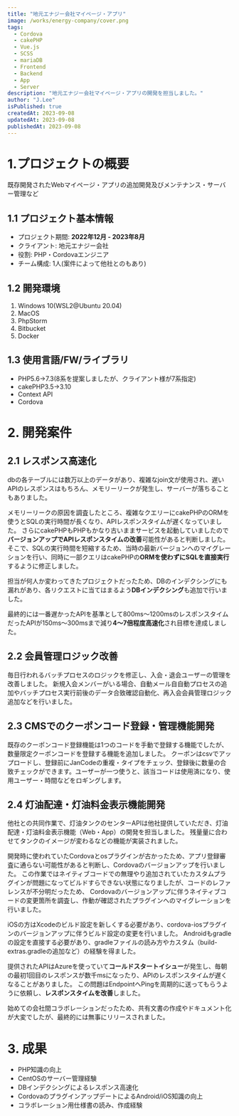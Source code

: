 ```yaml
---
title: "地元エナジー会社マイページ・アプリ"
image: /works/energy-company/cover.png
tags:
  - Cordova
  - cakePHP
  - Vue.js
  - SCSS
  - mariaDB
  - Frontend
  - Backend
  - App
  - Server
description: "地元エナジー会社マイページ・アプリの開発を担当しました。"
author: "J.Lee"
isPublished: true
createdAt: 2023-09-08
updatedAt: 2023-09-08
publishedAt: 2023-09-08
---
```


# 1.プロジェクトの概要
既存開発されたWebマイページ・アプリの追加開発及びメンテナンス・サーバー管理など

## 1.1 プロジェクト基本情報
- プロジェクト期間: **2022年12月 - 2023年8月**
- クライアント: 地元エナジー会社
- 役割: PHP・Cordovaエンジニア
- チーム構成: 1人(案件によって他社とのもあり)

## 1.2 開発環境
1. Windows 10(WSL2@Ubuntu 20.04)
2. MacOS
3. PhpStorm
4. Bitbucket
5. Docker

## 1.3 使用言語/FW/ライブラリ
- PHP5.6→7.3(8系を提案しましたが、クライアント様が7系指定)
- cakePHP3.5→3.10
- Context API
- Cordova

# 2. 開発案件
## 2.1 レスポンス高速化
dbの各テーブルには数万以上のデータがあり、複雑なjoin文が使用され、遅いAPIのレスポンスはもちろん、メモリーリークが発生し、サーバーが落ちることもありました。

メモリーリークの原因を調査したところ、複雑なクエリーにcakePHPのORMを使うとSQLの実行時間が長くなり、APIレスポンスタイムが遅くなっていました。
さらにcakePHPもPHPもかなり古いままサービスを起動していましたので**バージョンアップでAPIレスポンスタイムの改善**可能性があると判断しました。
そこで、SQLの実行時間を短縮するため、当時の最新バージョンへのマイグレーションを行い、同時に一部クエリはcakePHPの**ORMを使わずにSQLを直接実行**するように修正しました。

担当が何人か変わってきたプロジェクトだったため、DBのインデクシングにも漏れがあり、各リクエストに当てはまるよう**DBインデクシング**も追加で行いました。

最終的には一番遅かったAPIを基準として800ms～1200msのレスポンスタイムだったAPIが150ms～300msまで減り**4～7倍程度高速化**され目標を達成しました。

## 2.2 会員管理ロジック改善
毎日行われるバッチプロセスのロジックを修正し、入会・退会ユーザーの管理を改善しました。
新規入会メンバーがいる場合、自動メール自自動プロセスの追加やバッチプロセス実行前後のデータ合致確認自動化、再入会会員管理ロジック追加などを行いました。

## 2.3 CMSでのクーポンコード登録・管理機能開発
既存のクーポンコード登録機能は1つのコードを手動で登録する機能でしたが、数量限定クーポンコードを登録する機能を追加しました。
クーポンはcsvでアップロードし、登録前にJanCodeの重複・タイプをチェック、登録後に数量の合致チェックができます。ユーザーが一つ使うと、該当コードは使用済になり、使用ユーザー・時間などをロギングします。

## 2.4 灯油配達・灯油料金表示機能開発
他社との共同作業で、灯油タンクのセンターAPIは他社提供していただき、灯油配達・灯油料金表示機能（Web・App）の開発を担当しました。
残量量に合わせてタンクのイメージが変わるなどの機能が実装されました。

開発時に使われていたCordovaとosプラグインが古かったため、アプリ登録審査に通らない可能性があると判断し、Cordovaのバージョンアップを行いました。
この作業ではネイティブコードでの無理やり追加されていたカスタムプラグインが問題になってビルドすらできない状態になりましたが、コードのレファレンスが不分明だったため、
Cordovaのバージョンアップに伴うネイティブコードの変更箇所を調査し、作動が確認されたプラグインへのマイグレーションを行いました。

iOSの方はXcodeのビルド設定を新しくする必要があり、cordova-iosプラグインのバージョンアップに伴うビルド設定の変更を行いました。
Androidもgradleの設定を直接する必要があり、gradleファイルの読み方やカスタム（build-extras.gradleの追加など）の経験を得ました。

提供されたAPIはAzureを使っていて**コールドスタートイシュー**が発生し、毎朝の最初1回目のレスポンスが数千msになったり、APIのレスポンスタイムが遅くなることがありました。
この問題はEndpointへPingを周期的に送ってもらうように依頼し、**レスポンスタイムを改善**しました。

始めての会社間コラボレーションだったため、共有文書の作成やドキュメント化が大変でしたが、最終的には無事にリリースされました。

# 3. 成果
- PHP知識の向上
- CentOSのサーバー管理経験
- DBインデクシングによるレスポンス高速化
- CordovaのプラグインアップデートによるAndroid/iOS知識の向上
- コラボレーション用仕様書の読み、作成経験